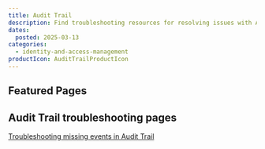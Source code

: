 ```yaml
---
title: Audit Trail
description: Find troubleshooting resources for resolving issues with Audit Trail.
dates:
  posted: 2025-03-13
categories:
  - identity-and-access-management
productIcon: AuditTrailProductIcon
---
```


<ProductHeader
  productName="Audit Trail Troubleshooting"
  productLogo="auditTrail"
  description="Learn how to fix common issues with Audit Trail on Scaleway."
/>

## Featured Pages

<Grid>
    <Card
      title="Audit Trail FAQ"
      description="General info on Audit Trail."
      url="/audit-trail/faq/"
      label="See more"
    />
    <Card
      title="I cannot see any events in Audit Trail"
      description="This page helps you troubleshoot missing events in Scaleway's Audit Trail."
      url="/audit-trail/troubleshooting/cannot-see-events/"
      label="See more"
    />
</Grid>


## Audit Trail troubleshooting pages

[Troubleshooting missing events in Audit Trail](/audit-trail/troubleshooting/cannot-see-events/)
